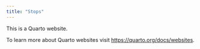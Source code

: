 ```yaml
---
title: "Stops"
---
```


This is a Quarto website.

To learn more about Quarto websites visit <https://quarto.org/docs/websites>.

